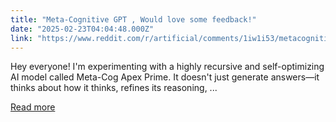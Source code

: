 ```yaml
---
title: "Meta-Cognitive GPT , Would love some feedback!"
date: "2025-02-23T04:04:48.000Z"
link: "https://www.reddit.com/r/artificial/comments/1iw1i53/metacognitive_gpt_would_love_some_feedback/"
---
```


Hey everyone! I'm experimenting with a highly recursive and self-optimizing AI model called Meta-Cog Apex Prime. It doesn't just generate answers—it thinks about how it thinks, refines its reasoning, ...

[Read more](https://www.reddit.com/r/artificial/comments/1iw1i53/metacognitive_gpt_would_love_some_feedback/)
